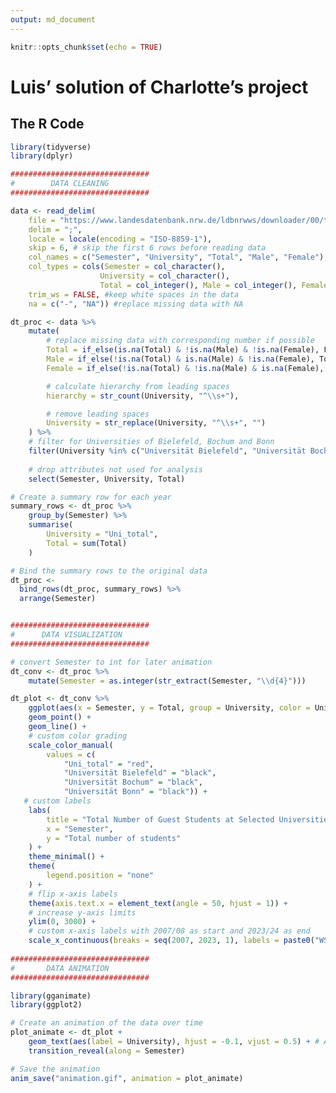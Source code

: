 ```yaml
---
output: md_document
---
```

```r
knitr::opts_chunk$set(echo = TRUE)
```
# Luis' solution of Charlotte's project

## The R Code
```r
library(tidyverse)
library(dplyr)

###############################
#        DATA CLEANING
###############################

data <- read_delim(
    file = "https://www.landesdatenbank.nrw.de/ldbnrwws/downloader/00/tables/21331-02i_00.csv",
    delim = ";",
    locale = locale(encoding = "ISO-8859-1"),
    skip = 6, # skip the first 6 rows before reading data
    col_names = c("Semester", "University", "Total", "Male", "Female"),
    col_types = cols(Semester = col_character(),
                    University = col_character(),
                    Total = col_integer(), Male = col_integer(), Female = col_integer()),
    trim_ws = FALSE, #keep white spaces in the data
    na = c("-", "NA")) #replace missing data with NA

dt_proc <- data %>%
    mutate(
        # replace missing data with corresponding number if possible
        Total = if_else(is.na(Total) & !is.na(Male) & !is.na(Female), Female + Male, Total),
        Male = if_else(!is.na(Total) & is.na(Male) & !is.na(Female), Total - Female, Male),
        Female = if_else(!is.na(Total) & !is.na(Male) & is.na(Female), Total - Male, Female),

        # calculate hierarchy from leading spaces
        hierarchy = str_count(University, "^\\s+"),

        # remove leading spaces
        University = str_replace(University, "^\\s+", "")
    ) %>%
    # filter for Universities of Bielefeld, Bochum and Bonn
    filter(University %in% c("Universität Bielefeld", "Universität Bochum", "Universität Bonn")) %>%
    
    # drop attributes not used for analysis
    select(Semester, University, Total)

# Create a summary row for each year
summary_rows <- dt_proc %>%
    group_by(Semester) %>%
    summarise(
        University = "Uni_total",
        Total = sum(Total)
    )

# Bind the summary rows to the original data
dt_proc <- 
  bind_rows(dt_proc, summary_rows) %>%
  arrange(Semester)


###############################
#      DATA VISUALIZATION
###############################

# convert Semester to int for later animation
dt_conv <- dt_proc %>%
    mutate(Semester = as.integer(str_extract(Semester, "\\d{4}")))

dt_plot <- dt_conv %>%
    ggplot(aes(x = Semester, y = Total, group = University, color = University)) +
    geom_point() +
    geom_line() +
    # custom color grading
    scale_color_manual(
        values = c(
            "Uni_total" = "red", 
            "Universität Bielefeld" = "black", 
            "Universität Bochum" = "black", 
            "Universität Bonn" = "black")) +
   # custom labels
    labs(
        title = "Total Number of Guest Students at Selected Universities",
        x = "Semester",
        y = "Total number of students"
    ) +
    theme_minimal() +
    theme(
        legend.position = "none"
    ) +
    # flip x-axis labels
    theme(axis.text.x = element_text(angle = 50, hjust = 1)) +
    # increase y-axis limits
    ylim(0, 3000) +
    # custom x-axis labels with 2007/08 as start and 2023/24 as end
    scale_x_continuous(breaks = seq(2007, 2023, 1), labels = paste0("WS ", c(2007:2023), "/", c(2008:2024)))  
    
###############################
#       DATA ANIMATION
###############################

library(gganimate)
library(ggplot2)

# Create an animation of the data over time
plot_animate <- dt_plot +
    geom_text(aes(label = University), hjust = -0.1, vjust = 0.5) + # Add text labels
    transition_reveal(along = Semester)

# Save the animation
anim_save("animation.gif", animation = plot_animate)
```


